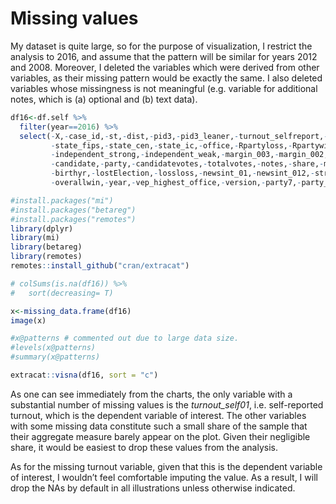 # Missing values

My dataset is quite large, so for the purpose of visualization, I restrict the analysis to 2016, and assume that the pattern will be similar for years 2012 and 2008. Moreover, I deleted the variables which were derived from other variables, as their missing pattern would be exactly the same. I also deleted variables whose missingness is not meaningful (e.g. variable for additional notes, which is (a) optional and (b) text data).

```r
df16<-df.self %>%
  filter(year==2016) %>%
  select(-X,-case_id,-st,-dist,-pid3,-pid3_leaner,-turnout_selfreport,-state_po,
         -state_fips,-state_cen,-state_ic,-office,-Rpartyloss,-Rpartywins,-stable_resid_cons,
         -independent_strong,-independent_weak,-margin_003,-margin_002,-margin_001,
         -candidate,-party,-candidatevotes,-totalvotes,-notes,-share,-margin,-y_missing,
         -birthyr,-lostElection,-lossloss,-newsint_01,-newsint_012,-strong_partisan,-overallwin,-stable_resid, -church_reg, -church_ever, -church_cont, -church_cont2_freq,
         -overallwin,-year,-vep_highest_office,-version,-party7,-party_lean,-party3,-cd,-county_fips,-writein)

```

```r
#install.packages("mi")
#install.packages("betareg")
#install.packages("remotes")
library(dplyr)
library(mi)
library(betareg)
library(remotes)
remotes::install_github("cran/extracat")

# colSums(is.na(df16)) %>%
#   sort(decreasing= T) 

x<-missing_data.frame(df16)
image(x)

#x@patterns # commented out due to large data size.
#levels(x@patterns)
#summary(x@patterns)

extracat::visna(df16, sort = "c")

```

As one can see immediately from the charts, the only variable with a substantial number of missing values is the *turnout_self01*, i.e. self-reported turnout, which is the dependent variable of interest. The other variables with some missing data constitute such a small share of the sample that their aggregate measure barely appear on the plot. Given their negligible share, it would be easiest to drop these values from the analysis.

As for the missing turnout variable, given that this is the dependent variable of interest, I wouldn't feel comfortable imputing the value. As a result, I will drop the NAs by default in all illustrations unless otherwise indicated.